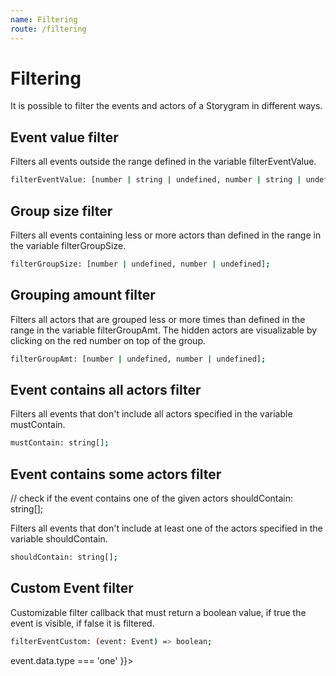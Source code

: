 ```yaml
---
name: Filtering
route: /filtering
---
```


# Filtering

It is possible to filter the events and actors of a Storygram in different ways.

## Event value filter
Filters all events outside the range defined in the variable filterEventValue.
```sh
filterEventValue: [number | string | undefined, number | string | undefined];
```

<Playground>
  <StorygramGUI data={[
    {event: 0, actors: ['a', 'b', 'c']},
    {event: 1, actors: ['d', 'b', 'e']},
    {event: 2, actors: ['d', 'a']}
  ]}
  config={ {
    dataFormat: 'array',
    eventField: 'event',
    actorArrayField: 'actors',
    filterEventValue: [1, undefined]
  }}></StorygramGUI>
</Playground>

## Group size filter
Filters all events containing less or more actors than defined in the range in the variable filterGroupSize.
```sh
filterGroupSize: [number | undefined, number | undefined];
```

<Playground>
  <StorygramGUI data={[
    {event: 0, actors: ['a', 'b', 'c']},
    {event: 1, actors: ['d', 'b', 'e']},
    {event: 2, actors: ['d', 'a']}
  ]}
  config={ {
    dataFormat: 'array',
    eventField: 'event',
    actorArrayField: 'actors',
    filterGroupSize: [3, undefined]
  }}></StorygramGUI>
</Playground>

## Grouping amount filter
Filters all actors that are grouped less or more times than defined in the range in the variable filterGroupAmt. The hidden actors are visualizable by clicking on the red number on top of the group.
```sh
filterGroupAmt: [number | undefined, number | undefined];
```

<Playground>
  <StorygramGUI data={[
    {event: 0, actors: ['a', 'b', 'c']},
    {event: 1, actors: ['d', 'b', 'e']},
    {event: 2, actors: ['d', 'a']}
  ]}
  config={ {
    dataFormat: 'array',
    eventField: 'event',
    actorArrayField: 'actors',
    filterGroupAmt: [2, undefined]
  }}></StorygramGUI>
</Playground>

## Event contains all actors filter
Filters all events that don't include all actors specified in the variable mustContain.
```sh
mustContain: string[];
``` 

<Playground>
  <StorygramGUI data={[
    {event: 0, actors: ['a', 'b', 'c']},
    {event: 1, actors: ['d', 'b', 'e']},
    {event: 2, actors: ['d', 'a']}
  ]}
  config={ {
    dataFormat: 'array',
    eventField: 'event',
    actorArrayField: 'actors',
    mustContain: ['a', 'b']
  }}></StorygramGUI>
</Playground>

## Event contains some actors filter
// check if the event contains one of the given actors
shouldContain: string[];

Filters all events that don't include at least one of the actors specified in the variable shouldContain.
```sh
shouldContain: string[];
``` 

<Playground>
  <StorygramGUI data={[
    {event: 0, actors: ['a', 'b', 'c']},
    {event: 1, actors: ['d', 'b', 'e']},
    {event: 2, actors: ['d', 'a']}
  ]}
  config={ {
    dataFormat: 'array',
    eventField: 'event',
    actorArrayField: 'actors',
    shouldContain: ['c', 'e']
  }}></StorygramGUI>
</Playground>

## Custom Event filter
Customizable filter callback that must return a boolean value, if true the event is visible, if false it is filtered.
```sh
filterEventCustom: (event: Event) => boolean;
``` 

<Playground>
  <StorygramGUI data={[
    {event: 0, actors: ['a', 'b', 'c'], type:'one'},
    {event: 1, actors: ['d', 'b', 'e'], type:'two'},
    {event: 2, actors: ['d', 'a'], type:'one'}
  ]}
  config={ {
    dataFormat: 'array',
    eventField: 'event',
    actorArrayField: 'actors',
    filterEventCustom: (event) => event.data.type === 'one'
  }}></StorygramGUI>
</Playground>
